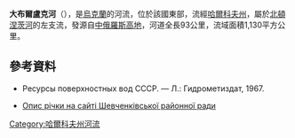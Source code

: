 {{no footnotes|time=2015-09-15T08:16:08+00:00}}
{{coord|50|08||N|37|28||E|type:waterbody_region:UA}}

'''大布爾盧克河'''（{{lang-ru|Великий Бурлук}}），是[[烏克蘭|烏克蘭]]的河流，位於該國東部，流經[[哈爾科夫州|哈爾科夫州]]，屬於[[北頓涅茨河|北頓涅茨河]]的左支流，發源自[[中俄羅斯高地|中俄羅斯高地]]，河道全長93公里，流域面積1,130平方公里。

==參考資料==
* {{ref-ru}} Ресурсы поверхностных вод СССР. — Л.: Гидрометиздат, 1967.
* [https://web.archive.org/web/20160304122345/http://shevchenkovo.com.ua/f%D1%96zichna-geograf%D1%96yavnutr%D1%96shn%D1%96-vodi Опис річки на сайті Шевченківської районної ради]

{{DEFAULTSORT:Великий Бурлук (річка)}}
[[Category:哈爾科夫州河流|Category:哈爾科夫州河流]]


{{Ukraine-river-stub}}